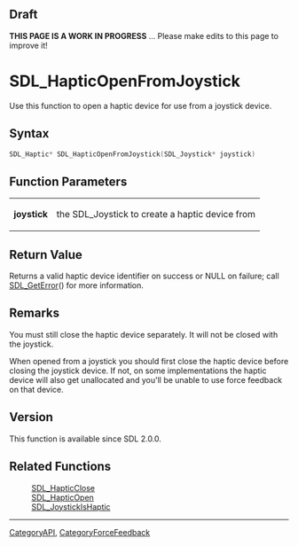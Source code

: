 == Draft ==

'''THIS PAGE IS A WORK IN PROGRESS''' ... Please make edits to this page to improve it!


= SDL_HapticOpenFromJoystick =
Use this function to open a haptic device for use from a joystick device.


== Syntax ==
<syntaxhighlight lang='c++'>
SDL_Haptic* SDL_HapticOpenFromJoystick(SDL_Joystick* joystick)
</syntaxhighlight>

== Function Parameters ==
{|
|'''joystick'''
|the SDL_Joystick to create a haptic device from
|}

== Return Value ==
Returns a valid haptic device identifier on success or NULL on failure; call [[SDL_GetError]]() for more information.

== Remarks ==
You must still close the haptic device separately. It will not be closed with the joystick.

When opened from a joystick you should first close the haptic device before closing the joystick device. If not, on some implementations the haptic device will also get unallocated and you'll be unable to use force feedback on that device.

== Version ==
This function is available since SDL 2.0.0.

== Related Functions ==
:[[SDL_HapticClose]]
:[[SDL_HapticOpen]]
:[[SDL_JoystickIsHaptic]]

----
[[CategoryAPI]], [[CategoryForceFeedback]]
